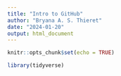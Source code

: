 ```yaml
---
title: "Intro to GitHub"
author: "Bryana A. S. Thieret"
date: "2024-01-20"
output: html_document
---
```


```r
knitr::opts_chunk$set(echo = TRUE)
```


```r
library(tidyverse)
```

